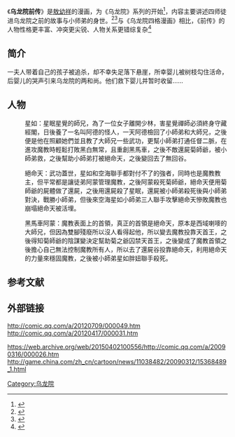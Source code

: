 {{expand|time=2015-01-26T02:52:13+00:00}}
《'''乌龙院前传'''》是[[敖幼祥|敖幼祥]]的漫画，为《乌龙院》系列的开始<ref>{{Cite news|url=http://game.21cn.com/comic/news/2011/11/09/9734099.shtml|title=《乌龙院大长篇系列•前传》第21卷隆重上市！|language=zh-tw|publisher=21CN|author=|date=|accessdate=2015-02-03|deadurl=yes|archiveurl=https://web.archive.org/web/20150203051825/http://game.21cn.com/comic/news/2011/11/09/9734099.shtml|archivedate=2015-02-03}}</ref>，内容主要讲述四师徒进乌龙院之前的故事与小师弟的身世。<ref>{{Cite news|url=http://game.21cn.com/vnetcn/comic/news/2011/09/16/9161359.shtml|title=《乌龙院•前传》卷20上市 讲述四师徒进乌龙院之前的故事！|language=zh-tw|publisher=21CN|author=|date=|accessdate=2015-02-03|deadurl=yes|archiveurl=https://web.archive.org/web/20150203051744/http://game.21cn.com/vnetcn/comic/news/2011/09/16/9161359.shtml|archivedate=2015-02-03}}</ref><ref>{{Cite news|url=http://game.china.com/cartoon/news/11038482/20110916/16770341.html|title=《乌龙院 前传》卷20上市 讲述四师徒进乌龙院之前的故事！|language=zh-tw|publisher=中华网|author=|date=|accessdate=2015-02-03|deadurl=yes|archiveurl=https://web.archive.org/web/20150203052139/http://game.china.com/cartoon/news/11038482/20110916/16770341.html|archivedate=2015-02-03|df=}}</ref>与《乌龙院四格漫画》相比，《前传》的人物性格更丰富、冲突更尖锐、人物关系更错综复杂<ref>{{Cite news|url=http://news.china.com.cn/rollnews/2011-11/10/content_11089376.htm|title=《乌龙院前传》第21卷将隆重上市|language=zh-tw|publisher=中国网|author=|date=|accessdate=2015-02-03|archive-date=2016-12-20|archive-url=https://web.archive.org/web/20161220142542/http://news.china.com.cn/rollnews/2011-11/10/content_11089376.htm|dead-url=no}}</ref>
==简介==
一夫人带着自己的孩子被追杀，却不幸失足落下悬崖，所幸婴儿被树枝勾住活命，后婴儿的哭声引来乌龙院的两和尚。他们救下婴儿并暂时收留……
==人物==
:星如：星眠星覺的師兄，為了一位女子離開少林，害星覺禪師必須終身守藏經閣，日後養了一名叫阿德的怪人，一天阿德檢回了小師弟和大師兄，之後便是他在照顧她們並且教了大師兄一些武功，更幫小師弟打通任督二脈，在進攻魔教時輕鬆打敗黑白無常，且重創黑馬車，之後不敵還屍菊師爺，被小師弟救，之後幫助小師弟打被絕命天，之後變回去了無回谷。

:絕命天：武功蓋世，星如和空海聯手都對付不了的強者，同時也是魔教教主，但平常都是讓徒弟阿蒙管理魔教，之後阿蒙殺死菊師爺，絕命天便用菊師爺的屍體做了還屍，之後用還屍殺了星眠，還屍被小師弟殺死後與小師弟對決，戰勝小師弟，但後來空海星如小師弟三人聯手攻擊絕命天慘敗魔教也崩塌絕命天被活埋。

:黑馬車阿蒙：魔教表面上的首領，真正的首領是絕命天，原本是西域喇嘜的大師兄，但因為雙腳殘廢所以沒人看得起他，所以變去魔教投靠天首王，之後得知菊師爺的陰謀變決定幫助菊之爺囚禁天首王，之後變成了魔教首領之後擔心自己無法控制魔教所有人，所以去了還屍谷投靠絕命天，利用絕命天的力量來穩固魔教，之後被小師弟星如胖妞聯手殺死。

== 参考文献 ==
{{Reflist}}
==外部链接==
http://comic.qq.com/a/20120709/000049.htm {{Wayback|url=http://comic.qq.com/a/20120709/000049.htm |date=20160306073958 }}
http://comic.qq.com/a/20120417/000031.htm{{Dead link}}

https://web.archive.org/web/20150402100556/http://comic.qq.com/a/20090316/000026.htm
http://game.china.com/zh_cn/cartoon/news/11038482/20090312/15368489_1.html{{Dead link|date=2018年6月 |bot=InternetArchiveBot |fix-attempted=no }}
{{乌龙院}}[[Category:乌龙院|Category:乌龙院]]